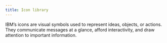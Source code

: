 ```yaml
---
title: Icon library
---
```


<PageDescription>

IBM’s icons are visual symbols used to represent ideas, objects, or actions.
They communicate messages at a glance, afford interactivity, and draw
attention to important information.

</PageDescription>

